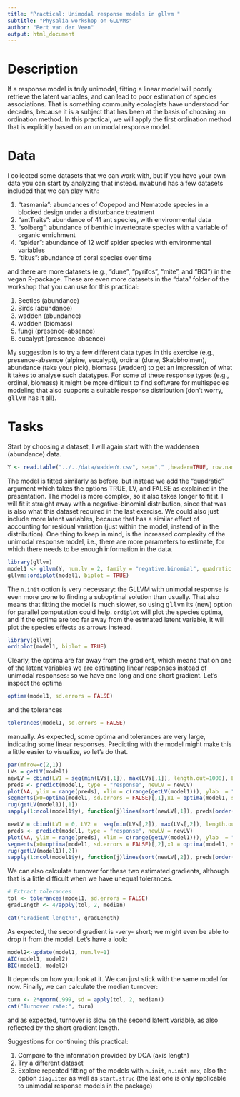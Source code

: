 ```yaml
---
title: "Practical: Unimodal response models in gllvm "
subtitle: "Physalia workshop on GLLVMs"
author: "Bert van der Veen"
output: html_document
---
```


# Description

If a response model is truly unimodal, fitting a linear model will poorly retrieve the latent variables, and can lead to poor estimation of species associations. That is something community ecologists have understood for decades, because it is a subject that has been at the basis of choosing an ordination method. In this practical, we will apply the first ordination method that is explicitly based on an unimodal response model.

# Data

I collected some datasets that we can work with, but if you have your own data you can start by analyzing that instead. <tt>mvabund</tt> has a few datasets included that we can play with:

1. "tasmania": abundances of Copepod and Nematode species in a blocked design under a disturbance treatment
2. "antTraits": abundance of 41 ant species, with environmental data
3. "solberg": abundance of benthic invertebrate species with a variable of organic enrichment
4. "spider": abundance of 12 wolf spider species with environmental variables
5. "tikus":  abundance of coral species over time

and there are more datasets (e.g., "dune", "pyrifos", "mite", and "BCI") in the <tt>vegan</tt> R-package. These are even more datasets in the "data" folder of the workshop that you can use for this practical:

1. Beetles (abundance)
2. Birds (abundance)
3. wadden (abundance)
4. wadden (biomass)
4. fungi (presence-absence)
5. eucalypt (presence-absence)

My suggestion is to try a few different data types in this exercise (e.g., presence-absence (alpine, eucalypt), ordinal (dune, Skabbholmen), abundance (take your pick), biomass (wadden) to get an impression of what it takes to analyse such datatypes. For some of these response types (e.g., ordinal, biomass) it might be more difficult to find software for multispecies modeling that also supports a suitable response distribution (don't worry, <tt>gllvm</tt> has it all).

# Tasks

Start by choosing a dataset, I will again start with the waddensea (abundance) data.

```r
Y <- read.table("../../data/waddenY.csv", sep="," ,header=TRUE, row.names = 2)[,-1]
```

The model is fitted similarly as before, but instead we add the "quadratic" argument which takes the options TRUE, LV, and FALSE as explained in the presentation. The model is more complex, so it also takes longer to fit it. I will fit it straight away with a negative-binomial distribution, since that was is also what this dataset required in the last exercise. We could also just include more latent variables, because that has a similar effect of accounting for residual variation (just within the model, instead of in the distribution). One thing to keep in mind, is the increased complexity of the unimodal response model, i.e., there are more parameters to estimate, for which there needs to be enough information in the data. 

```r
library(gllvm)
model1 <- gllvm(Y, num.lv = 2, family = "negative.binomial", quadratic = TRUE, n.init = 3)
gllvm::ordiplot(model1, biplot = TRUE)
```

The `n.init` option is very necessary: the GLLVM with unimodal response is even more prone to finding a suboptimal solution than usually. That also means that fitting the model is much slower, so using <tt> gllvm</tt> its (new) option for parallel computation could help. `ordiplot` will plot the species optima, and if the optima are too far away from the estmated latent variable, it will plot the species effects as arrows instead.

```r
library(gllvm)
ordiplot(model1, biplot = TRUE)
```

Clearly, the optima are far away from the gradient, which means that on one of the latent variables we are estimating linear responses instead of unimodal responses: so we have one long and one short gradient. Let's inspect the optima

```r
optima(model1, sd.errors = FALSE)
```

and the tolerances

```r
tolerances(model1, sd.errors = FALSE)
```

manually. As expected, some optima and tolerances are very large, indicating some linear responses. Predicting with the model might make this a little easier to visualize, so let's do that.

```r
par(mfrow=c(2,1))
LVs = getLV(model1)
newLV = cbind(LV1 = seq(min(LVs[,1]), max(LVs[,1]), length.out=1000), LV2 = 0)
preds <- predict(model1, type = "response", newLV = newLV)
plot(NA, ylim = range(preds), xlim = c(range(getLV(model1))), ylab  = "Predicted response", xlab = "LV1")
segments(x0=optima(model1, sd.errors = FALSE)[,1],x1 = optima(model1, sd.errors = FALSE)[,1], y0 = rep(0, ncol(model1$y)), y1 = apply(preds,2,max), col = "red", lty = "dashed", lwd = 2)
rug(getLV(model1)[,1])
sapply(1:ncol(model1$y), function(j)lines(sort(newLV[,1]), preds[order(newLV[,1]),j], lwd = 2))

newLV = cbind(LV1 = 0, LV2 =  seq(min(LVs[,2]), max(LVs[,2]), length.out=1000))
preds <- predict(model1, type = "response", newLV = newLV)
plot(NA, ylim = range(preds), xlim = c(range(getLV(model1))), ylab  = "Predicted response", xlab = "LV2")
segments(x0=optima(model1, sd.errors = FALSE)[,2],x1 = optima(model1, sd.errors = FALSE)[,2], y0 = rep(0, ncol(model1$y)), y1 = apply(preds,2,max), col = "red", lty = "dashed", lwd = 2)
rug(getLV(model1)[,2])
sapply(1:ncol(model1$y), function(j)lines(sort(newLV[,2]), preds[order(newLV[,2]),j], lwd = 2))
```

We can also calculate turnover for these two estimated gradients, although that is a little difficult when we have unequal tolerances.

```r
# Extract tolerances
tol <- tolerances(model1, sd.errors = FALSE)
gradLength <- 4/apply(tol, 2, median)
```

```r
cat("Gradient length:", gradLength)
```

As expected, the second gradient is -very- short; we might even be able to drop it from the model. Let's have a look:

```r
model2<-update(model1, num.lv=1)
AIC(model1, model2)
BIC(model1, model2)
```

It depends on how you look at it. We can just stick with the same model for now. Finally, we can calculate the median turnover:

```r
turn <- 2*qnorm(.999, sd = apply(tol, 2, median))
cat("Turnover rate:", turn)
```

and as expected, turnover is slow on the second latent variable, as also reflected by the short gradient length.

Suggestions for continuing this practical:

1) Compare to the information provided by DCA (axis length)
2) Try a different dataset
3) Explore repeated fitting of the models with `n.init`, `n.init.max`, also the option `diag.iter` as well as `start.struc` (the last one is only applicable to unimodal response models in the package)
